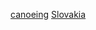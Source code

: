 {{Commons category|Canoers from Slovakia}}

[[Category:斯洛伐克运动员|canoeing]]
[[Category:各國輕艇運動員|Slovakia]]